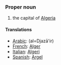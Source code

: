 ===Proper noun===

#the capital of [[Algeria]]

====Translations====
*[[Arabic]]: [[ ]] (al=Djazā'ir)
*[[French]]: [[Alger]]
*[[Italian]]: [[Algeri]]
*[[Spanish]]: [[Argel]]